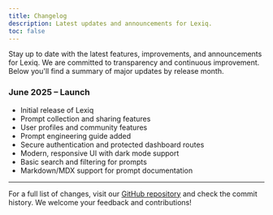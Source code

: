 ```yaml
---
title: Changelog
description: Latest updates and announcements for Lexiq.
toc: false
---
```


Stay up to date with the latest features, improvements, and announcements for Lexiq. We are committed to transparency and continuous improvement. Below you'll find a summary of major updates by release month.

### June 2025 – Launch

- Initial release of Lexiq
- Prompt collection and sharing features
- User profiles and community features
- Prompt engineering guide added
- Secure authentication and protected dashboard routes
- Modern, responsive UI with dark mode support
- Basic search and filtering for prompts
- Markdown/MDX support for prompt documentation

---

For a full list of changes, visit our [GitHub repository](https://github.com/avalynndev/lexiq-web) and check the commit history. We welcome your feedback and contributions!

